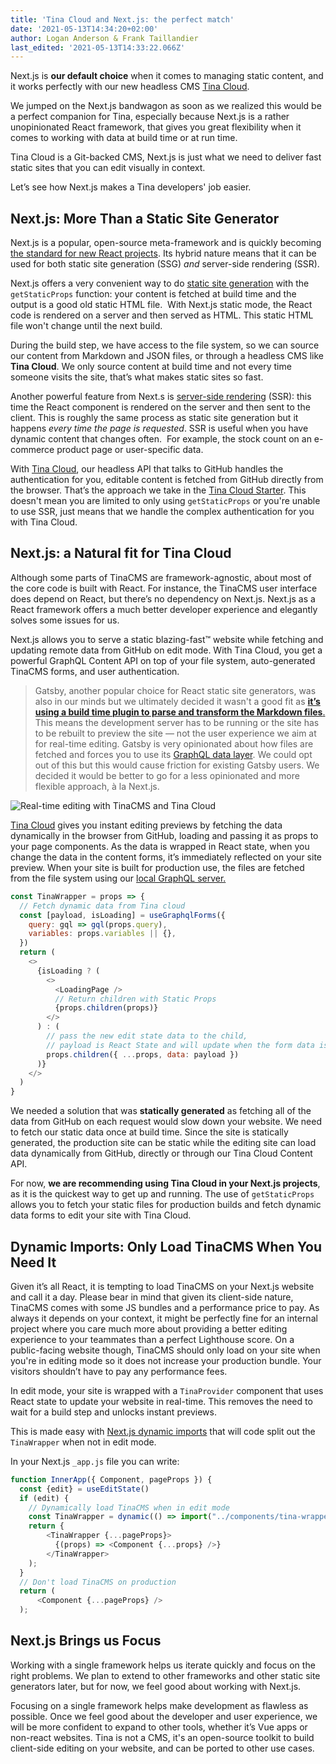 ```yaml
---
title: 'Tina Cloud and Next.js: the perfect match'
date: '2021-05-13T14:34:20+02:00'
author: Logan Anderson & Frank Taillandier
last_edited: '2021-05-13T14:33:22.066Z'
---
```


Next.js is **our default choice** when it comes to managing static content, and it works perfectly with our new headless CMS [Tina Cloud](/cloud/).

We jumped on the Next.js bandwagon as soon as we realized this would be a perfect companion for Tina, especially because Next.js is a rather unopinionated React framework, that gives you great flexibility when it comes to working with data at build time or at run time.

Tina Cloud is a Git-backed CMS, Next.js is just what we need to deliver fast static sites that you can edit visually in context.

Let’s see how Next.js makes a Tina developers' job easier.

## Next.js: More Than a Static Site Generator

Next.js is a popular, open-source meta-framework and is quickly becoming[ the standard for new React projects](https://www.npmtrends.com/next-vs-gatsby). Its hybrid nature means that it can be used for both static site generation (SSG) _and_ server-side rendering (SSR).

Next.js offers a very convenient way to do [static site generation](https://nextjs.org/docs/basic-features/data-fetching#getstaticprops-static-generation) with the  `getStaticProps` function: your content is fetched at build time and the output is a good old static HTML file.
 With Next.js static mode, the React code is rendered on a server and then served as HTML. This static HTML file won't change until the next build.

During the build step, we have access to the file system, so we can source our content from Markdown and JSON files, or through a headless CMS like **Tina Cloud**. We only source content at build time and not every time someone visits the site, that’s what makes static sites so fast.

Another powerful feature from Next.s is [server-side rendering](https://nextjs.org/docs/basic-features/data-fetching#getserversideprops-server-side-rendering) (SSR): this time the React component is rendered on the server and then sent to the client. This is roughly the same process as static site generation but it happens _every time the page is requested_. SSR is useful when you have dynamic content that changes often.  For example, the stock count on an e-commerce product page or user-specific data.

With [Tina Cloud](/cloud/), our headless API that talks to GitHub handles the authentication for you, editable content is fetched from GitHub directly from the browser. That’s the approach we take in the [Tina Cloud Starter](https://github.com/tinacms/tina-cloud-starter). This doesn't mean you are limited to only using `getStaticProps` or you're unable to use SSR, just means that we handle the complex authentication for you with Tina Cloud.

## Next.js: a Natural fit for Tina Cloud

Although some parts of TinaCMS are framework-agnostic, about most of the core code is built with React. For instance, the TinaCMS user interface does depend on React, but there’s no dependency on Next.js. Next.js as a React framework offers a much better developer experience and elegantly solves some issues for us.

Next.js allows you to serve a static blazing-fast™ website while fetching and updating remote data from GitHub on edit mode. With Tina Cloud, you get a powerful GraphQL Content API on top of your file system, auto-generated TinaCMS forms, and user authentication.

> Gatsby, another popular choice for React static site generators, was also in our minds but we ultimately decided it wasn't a good fit as [**it’s using a build time plugin to parse and transform the Markdown files**.](https://www.gatsbyjs.com/docs/how-to/sourcing-data/sourcing-from-the-filesystem) This means the development server has to be running or the site has to be rebuilt to preview the site — not the user experience we aim at for real-time editing. Gatsby is very opinionated about how files are fetched and forces you to use its [GraphQL data layer](https://www.gatsbyjs.com/docs/how-to/sourcing-data/sourcing-from-the-filesystem#using-gatsby-source-filesystem). We could opt out of this but this would cause friction for existing Gatsby users. We decided it would be better to go for a less opinionated and more flexible approach, à la Next.js.

![Real-time editing with TinaCMS and Tina Cloud](/img/blog/edit_demo.gif 'Real-time editing with TinaCMS and Tina Cloud')

[Tina Cloud](/cloud/) gives you instant editing previews by fetching the data dynamically in the browser from GitHub, loading and passing it as props to your page components. As the data is wrapped in React state, when you change the data in the content forms, it’s immediately reflected on your site preview. When your site is built for production use, the files are fetched from the file system using our [local GraphQL server.](/blog/using-graphql-with-the-filesystem/)

```js
const TinaWrapper = props => {
  // Fetch dynamic data from Tina cloud
  const [payload, isLoading] = useGraphqlForms({
    query: gql => gql(props.query),
    variables: props.variables || {},
  })
  return (
    <>
      {isLoading ? (
        <>
          <LoadingPage />
          // Return children with Static Props
          {props.children(props)}
        </>
      ) : (
        // pass the new edit state data to the child,
        // payload is React State and will update when the form data is updated
        props.children({ ...props, data: payload })
      )}
    </>
  )
}
```

We needed a solution that was **statically generated** as fetching all of the data from GitHub on each request would slow down your website. We need to fetch our static data once at build time. Since the site is statically generated, the production site can be static while the editing site can load data dynamically from GitHub, directly or through our Tina Cloud Content API.

For now, **we are recommending using Tina Cloud in your Next.js projects**, as it is the quickest way to get up and running. The use of `getStaticProps` allows you to fetch your static files for production builds and fetch dynamic data forms to edit your site with Tina Cloud.

## Dynamic Imports: Only Load TinaCMS When You Need It

Given it’s all React, it is tempting to load TinaCMS on your Next.js website and call it a day. Please bear in mind that given its client-side nature, TinaCMS comes with some JS bundles and a performance price to pay. As always it depends on your context, it might be perfectly fine for an internal project where you care much more about providing a better editing experience to your teammates than a perfect Lighthouse score. On a public-facing website though, TinaCMS should only load on your site when you're in editing mode so it does not increase your production bundle. Your visitors shouldn’t have to pay any performance fees.

In edit mode, your site is wrapped with a `TinaProvider` component that uses React state to update your website in real-time. This removes the need to wait for a build step and unlocks instant previews.

This is made easy with [Next.js dynamic imports](https://nextjs.org/docs/advanced-features/dynamic-import#basic-usage) that will code split out the `TinaWrapper` when not in edit mode.

In your Next.js `_app.js` file you can write:

```js
function InnerApp({ Component, pageProps }) {
  const {edit} = useEditState()
  if (edit) {
    // Dynamically load TinaCMS when in edit mode
    const TinaWrapper = dynamic(() => import("../components/tina-wrapper"));
    return {
        <TinaWrapper {...pageProps}>
          {(props) => <Component {...props} />}
        </TinaWrapper>
    );
  }
  // Don't load TinaCMS on production
  return (
      <Component {...pageProps} />
  );
```

## Next.js Brings us Focus

Working with a single framework helps us iterate quickly and focus on the right problems. We plan to extend to other frameworks and other static site generators later, but for now, we feel good about working with Next.js.

Focusing on a single framework helps make development as flawless as possible. Once we feel good about the developer and user experience, we will be more confident to expand to other tools, whether it’s Vue apps or non-react websites. Tina is not a CMS, it's an open-source toolkit to build client-side editing on your website, and can be ported to other use cases.
